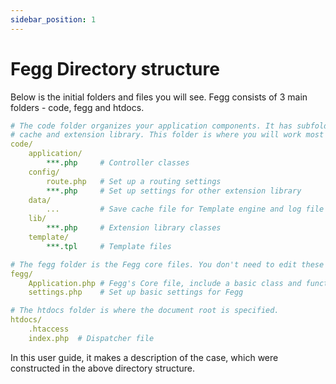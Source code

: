 ```yaml
---
sidebar_position: 1
---
```


# Fegg Directory structure

Below is the initial folders and files you will see. Fegg consists of 3 main folders - code, fegg  and htdocs.

```yaml
# The code folder organizes your application components. It has subfolders that contain your controller, template files, route,
# cache and extension library. This folder is where you will work most of the time for the project development.
code/
    application/
        ***.php     # Controller classes
    config/
        route.php   # Set up a routing settings
        ***.php     # Set up settings for other extension library
    data/
        ...         # Save cache file for Template engine and log file
    lib/
        ***.php     # Extension library classes
    template/
        ***.tpl     # Template files

# The fegg folder is the Fegg core files. You don't need to edit these files.
fegg/
    Application.php # Fegg's Core file, include a basic class and functions
    settings.php    # Set up basic settings for Fegg

# The htdocs folder is where the document root is specified.
htdocs/
    .htaccess
    index.php  # Dispatcher file
```

In this user guide, it makes a description of the case, which were constructed in the above directory structure.
